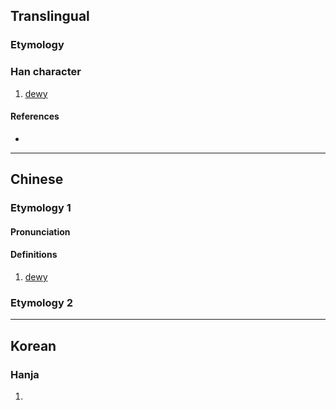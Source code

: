 {{character info}}
==Translingual==

===Etymology===
{{Han compound|水|專|c1=s|c2=p|t1=water|ls=psc}}

===Han character===
{{Han char|rn=85|rad=水|as=11|sn=14|four=35143|canj=EJII|ids=⿰氵專}}

# [[dewy]]

====References====
* {{Han ref|kx=0645.290|dkj=18136|dj=1055.040|hdz=31718.010|uh=6F19|ud=28441|bh=E277|bd=57975}}

----

==Chinese==
{{zh-forms|s=𬇘}}

===Etymology 1===
====Pronunciation====
{{zh-pron
|m=tuán
|c=tyun4
|mc=y
|oc=y
|ma=
|cat=a
}}

====Definitions====
{{zh-hanzi}}

# [[dewy]]

===Etymology 2===
{{zh-see|湍|a}}

----

==Korean==

===Hanja===
{{ko-hanja|hangeul=단|eumhun=|rv=dan|mr=tan|y=tan}}

# {{rfdef|ko|sort=水11}}